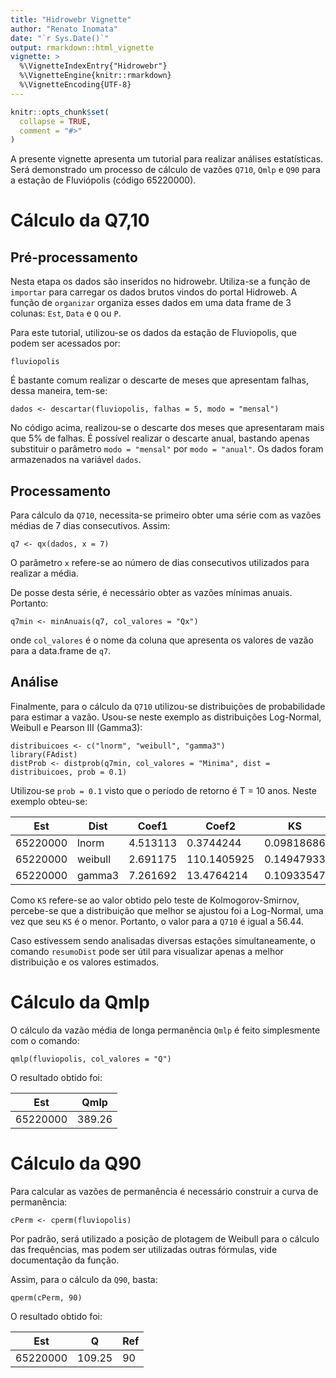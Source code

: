 ```yaml
---
title: "Hidrowebr Vignette"
author: "Renato Inomata"
date: "`r Sys.Date()`"
output: rmarkdown::html_vignette
vignette: >
  %\VignetteIndexEntry{"Hidrowebr"}
  %\VignetteEngine{knitr::rmarkdown}
  %\VignetteEncoding{UTF-8}
---
```


```r
knitr::opts_chunk$set(
  collapse = TRUE,
  comment = "#>"
)
```

A presente vignette apresenta um tutorial para realizar análises estatísticas.
Será demonstrado um processo de cálculo de vazões `Q710`, `Qmlp` e `Q90` para a estação de Fluviópolis (código 65220000).

# Cálculo da Q7,10
## Pré-processamento
Nesta etapa os dados são inseridos no hidrowebr. Utiliza-se a função de `importar` para carregar os dados brutos vindos do portal Hidroweb. A função de `organizar` organiza esses dados em uma data frame de 3 colunas: `Est`, `Data` e `Q` ou `P`.

Para este tutorial, utilizou-se os dados da estação de Fluviopolis, que podem ser acessados por:

    fluviopolis

É bastante comum realizar o descarte de meses que apresentam falhas, dessa maneira, tem-se:

    dados <- descartar(fluviopolis, falhas = 5, modo = "mensal")
    
No código acima, realizou-se o descarte dos meses que apresentaram mais que 5% de falhas. É possível realizar o descarte anual, bastando apenas substituir o parâmetro `modo = "mensal"` por `modo = "anual"`. Os dados foram armazenados na variável `dados`.

## Processamento

Para cálculo da `Q710`, necessita-se primeiro obter uma série com as vazões médias de 7 dias consecutivos. Assim:

    q7 <- qx(dados, x = 7)
    
O parâmetro `x` refere-se ao número de dias consecutivos utilizados para realizar a média. 

De posse desta série, é necessário obter as vazões mínimas anuais. Portanto:

    q7min <- minAnuais(q7, col_valores = "Qx")
    
onde `col_valores` é o nome da coluna que apresenta os valores de vazão para a data.frame de `q7`.

## Análise
Finalmente, para o cálculo da `Q710` utilizou-se distribuições de probabilidade para estimar a vazão. Usou-se neste exemplo as distribuições Log-Normal, Weibull e Pearson III (Gamma3):

    distribuicoes <- c("lnorm", "weibull", "gamma3")
    library(FAdist)
    distProb <- distprob(q7min, col_valores = "Minima", dist = distribuicoes, prob = 0.1)
    
Utilizou-se `prob = 0.1` visto que o período de retorno é T = 10 anos. Neste exemplo obteu-se: 

|   Est    |  Dist   |   Coef1  |    Coef2    |     KS     | Estimado |
|----------|---------|----------|-------------|------------|----------|
| 65220000 | lnorm   | 4.513113 |   0.3744244 | 0.09818686 | 56.44512 |
| 65220000 | weibull | 2.691175 | 110.1405925 | 0.14947933 | 47.72977 |
| 65220000 | gamma3  | 7.261692 |  13.4764214 | 0.10933547 | 55.15069 |

Como `KS` refere-se ao valor obtido pelo teste de Kolmogorov-Smirnov, percebe-se que a distribuição que melhor se ajustou foi a Log-Normal, uma vez que seu `KS` é o menor. Portanto, o valor para a `Q710` é igual a 56.44.

Caso estivessem sendo analisadas diversas estações simultaneamente, o comando `resumoDist` pode ser útil para visualizar apenas a melhor distribuição e os valores estimados.

# Cálculo da Qmlp

O cálculo da vazão média de longa permanência `Qmlp` é feito simplesmente com o comando:

    qmlp(fluviopolis, col_valores = "Q")

O resultado obtido foi:

|   Est    |  Qmlp   |
|----------|---------|
| 65220000 | 389.26  |

# Cálculo da Q90

Para calcular as vazões de permanência é necessário construir a curva de permanência:

    cPerm <- cperm(fluviopolis)
    
Por padrão, será utilizado a posição de plotagem de Weibull para o cálculo das frequências, mas podem ser utilizadas outras fórmulas, vide documentação da função.

Assim, para o cálculo da `Q90`, basta:

    qperm(cPerm, 90)

O resultado obtido foi:

|   Est    |    Q    |    Ref   |   
|----------|---------|----------|
| 65220000 | 109.25  |    90    |
